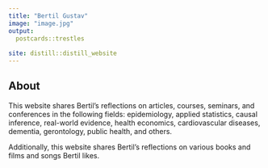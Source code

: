 ```yaml
---
title: "Bertil Gustav"
image: "image.jpg"
output:
  postcards::trestles
  
site: distill::distill_website
---
```

 
## About

This website shares Bertil's reflections on articles, courses, seminars, and conferences in the following fields: epidemiology, applied statistics, causal inference, real-world evidence, health economics, cardiovascular diseases, dementia, gerontology, public health, and others. 

Additionally, this website shares Bertil's reflections on various books and films and songs Bertil likes.
